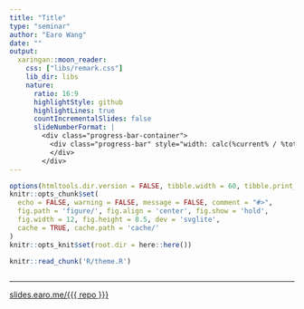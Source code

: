 ```yaml
---
title: "Title"
type: "seminar"
author: "Earo Wang"
date: ""
output:
  xaringan::moon_reader:
    css: ["libs/remark.css"]
    lib_dir: libs
    nature:
      ratio: 16:9
      highlightStyle: github
      highlightLines: true
      countIncrementalSlides: false
      slideNumberFormat: |
        <div class="progress-bar-container">
          <div class="progress-bar" style="width: calc(%current% / %total% * 100%);">
          </div>
        </div>
---
```


```r
options(htmltools.dir.version = FALSE, tibble.width = 60, tibble.print_min = 6)
knitr::opts_chunk$set(
  echo = FALSE, warning = FALSE, message = FALSE, comment = "#>",
  fig.path = 'figure/', fig.align = 'center', fig.show = 'hold',
  fig.width = 12, fig.height = 8.5, dev = 'svglite',
  cache = TRUE, cache.path = 'cache/' 
)
knitr::opts_knit$set(root.dir = here::here())
```

```r
knitr::read_chunk('R/theme.R')
```

```r
```

---

[slides.earo.me/{{{ repo }}}](https://slides.earo.me/{{{ repo }}})
